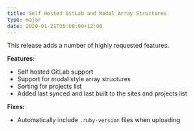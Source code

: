 ```yaml
---
title: Self Hosted GitLab and Modal Array Structures
type: major
date: 2020-01-21T05:00:00+12:00
---
```


This release adds a number of highly requested features.

**Features:**

* Self hosted GitLab support
* Support for modal style array structures
* Sorting for projects list
* Added last synced and last built to the sites and projects list

**Fixes:**

* Automatically include `.ruby-version` files when uploading
